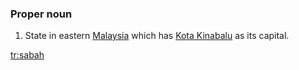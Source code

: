 ===Proper noun===
#State in eastern [[Malaysia]] which has [[Kota Kinabalu]] as its capital.

[[tr:sabah]]